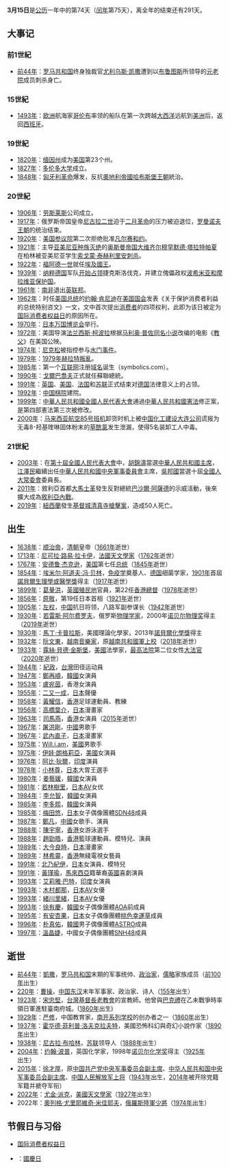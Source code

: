 {{noteTA
|G1=PP
|G2=美國總統
|G3=USState
|G4=IT
|1=zh-cn:英联邦; zh-tw:大英國協; zh-hk:英聯邦; zh-sg:共和联邦;
|2=zh-hant:凱撒; zh-hans:恺撒;
|3=zh-hant:波普;zh-hans:波普尔
}}
{{DayInMonth|3}}
'''3月15日'''是[[公历|公历]]一年中的第74天（[[闰年|闰年]]第75天），离全年的结束还有291天。

== 大事记 ==
=== 前1世紀 ===
* [[前44年|前44年]]：[[罗马共和国|罗马共和国]]终身独裁官[[尤利乌斯·凯撒|尤利乌斯·凯撒]]遭到以[[马尔库斯·尤利乌斯·布鲁图斯|布鲁图斯]]所领导的[[元老院|元老院]]成员刺杀身亡。

=== 15世紀 ===
* [[1493年|1493年]]：[[欧洲|欧洲]]航海家[[克里斯托弗·哥伦布|哥伦布]]率领的船队在第一次跨越[[大西洋|大西洋]]远航到[[美洲|美洲]]后，返回[[西班牙|西班牙]]。

=== 19世紀 ===
* [[1820年|1820年]]：[[缅因州|缅因州]]成为[[美国|美国]]第23个州。
* [[1827年|1827年]]：[[多伦多大学|多伦多大学]]成立。
* [[1848年|1848年]]：[[1848年匈牙利革命|匈牙利革命]]爆发，反抗[[奧地利帝國|奧地利帝國]][[哈布斯堡王朝|哈布斯堡王朝]]統治。

=== 20世紀 ===
* [[1906年|1906年]]：[[劳斯莱斯|劳斯莱斯]]公司成立。
* [[1917年|1917年]]：俄罗斯帝国皇帝[[尼古拉二世|尼古拉二世]]迫于[[俄國二月革命|二月革命]]的压力被迫退位，[[罗曼诺夫王朝|罗曼诺夫王朝]]的统治结束。
* [[1920年|1920年]]：[[美国参议院|美国参议院]]第二次拒绝批准[[凡尔赛和约|凡尔赛和约]]。
* [[1921年|1921年]]：主导[[亚美尼亚种族灭绝|亚美尼亚种族灭绝]]的[[奥斯曼帝国大维齐尔|奥斯曼帝国大维齐尔]][[穆罕默德·塔拉特帕夏|穆罕默德·塔拉特帕夏]]在柏林被亚美尼亚学生[[索戈蒙·泰赫利里安|索戈蒙·泰赫利里安]][[塔拉特帕夏遇刺案|刺杀]]。
* [[1922年|1922年]]：[[福阿德一世|福阿德一世]]就任[[埃及現代君主列表|埃及國王]]。
* [[1939年|1939年]]：[[纳粹德国|纳粹德国]]军队[[苏台德区问题|开始占领]]捷克斯洛伐克，并建立傀儡政权[[波希米亚和摩拉维亚保护国|波希米亚和摩拉维亚保护国]]。
* [[1961年|1961年]]：[[南非|南非]]退出[[英联邦|英联邦]]。
* [[1962年|1962年]]：时任[[美国总统|美国总统]]的[[约翰·肯尼迪|约翰·肯尼迪]]在[[美国国会|美国国会]]发表《关于保护消费者利益的总统特别咨文》一文，文中首次提出[[消费者|消费者]]的四项权利，此即为该日被定为[[国际消费者权益日|国际消费者权益日]]的原因所在。
* [[1970年|1970年]]：[[日本万国博览会|日本万国博览会]]举行。
* [[1972年|1972年]]：美国导演[[法兰西斯·柯波拉|法兰西斯·柯波拉]]根据[[马利奥·普佐|马利奥·普佐]][[教父_(小说)|同名小说]]改编的电影《[[教父_(电影)|教父]]》在美国公映。
* [[1974年|1974年]]：[[尼克松|尼克松]]被指控参与[[水门事件|水门事件]]。
* [[1979年|1979年]]：[[1979年赫拉特叛亂|1979年赫拉特叛亂]]。
* [[1985年|1985年]]：第一个[[互联网|互联网]]注册[[域名|域名]]诞生（symbolics.com）。
* [[1990年|1990年]]：[[戈爾巴喬夫|戈爾巴喬夫]]正式就任蘇聯總統。
* [[1991年|1991年]]：[[英国|英国]]、[[美国|美国]]、[[法国|法国]]和[[苏联|苏联]]正式结束对[[德国|德国]]法律意义上的占领。
* [[1992年|1992年]]：[[中国棋院|中国棋院]]建院。
* [[1999年|1999年]]：[[中華人民共和國全國人民代表大會|中華人民共和國全國人民代表大會]]通過[[中華人民共和國憲法|中華人民共和國憲法]]修正案，是第四部憲法第三次被修改。
* [[2000年|2000年]]：[[马来西亚航空|马来西亚航空85号班机]]卸货时机上被[[中国化工建设大连公司|中国化工建设大连公司]]谎报为无毒8-羟基喹啉固体粉末的[[草酰氯|草酰氯]]发生泄漏，使得5名装卸工人中毒。

=== 21世紀 ===
* [[2003年|2003年]]：在[[第十屆全國人民代表大會|第十屆全國人民代表大會]]中，[[胡錦濤|胡錦濤]]當選[[中華人民共和國主席|中華人民共和國主席]]，[[江澤民|江澤民]]繼續出任[[中華人民共和國中央軍事委員會|中華人民共和國中央軍事委員會]]主席，[[吳邦國|吳邦國]]當選十屆[[全國人大常委會|全國人大常委會]]委員長。
* [[2011年|2011年]]：敘利亞首都[[大馬士革|大馬士革]]發生反對總統[[巴沙爾·阿薩德|巴沙爾·阿薩德]]的示威活動，後來擴大成為[[敘利亞內戰|敘利亞內戰]]。
* [[2019年|2019年]]：[[紐西蘭|紐西蘭]]發生[[基督城清真寺槍擊案|基督城清真寺槍擊案]]，造成50人死亡。

== 出生 ==
* [[1638年|1638年]]：[[顺治帝|顺治帝]]，[[清朝|清朝]]皇帝（[[1661年|1661年]]逝世）
* [[1713年|1713年]]：[[尼可拉·路易·拉卡伊|尼可拉·路易·拉卡伊]]，[[法國|法國]][[天文學家|天文學家]]（[[1762年|1762年]]逝世）
* [[1767年|1767年]]：[[安德鲁·杰克逊|安德鲁·杰克逊]]，[[美国|美国]]第七任[[美国总统|总统]]（[[1845年|1845年]]逝世）
* [[1854年|1854年]]：[[埃米尔·阿道夫·冯·贝林|埃米尔·阿道夫·冯·贝林]]，[[免疫学|免疫学]]奠基人、[[德国|德国]]细菌学家，[[1901年|1901年]]首屆[[諾貝爾生理學或醫學獎|諾貝爾生理學或醫學獎]]得主（[[1917年|1917年]]逝世）
* [[1899年|1899年]]：[[葛量洪|葛量洪]]，[[英國|英國]][[殖民地|殖民地]]官員，第22任[[香港總督|香港總督]]（[[1978年|1978年]]逝世）
* [[1856年|1856年]]：[[原敬|原敬]]，第19任日本首相（[[1921年|1921年]]逝世）
* [[1905年|1905年]]：[[左权|左权]]，[[中华民国大陆时期|中国]]抗日将领，八路军副参谋长（[[1942年|1942年]]逝世）
* [[1930年|1930年]]：[[若雷斯·阿尔费罗夫|若雷斯·阿尔费罗夫]]，俄罗斯[[物理学家|物理学家]]，2000年[[诺贝尔物理奖|诺贝尔物理奖]]得主（[[2019年|2019年]]逝世）
* [[1930年|1930年]]：[[馬丁·卡普拉斯|馬丁·卡普拉斯]]，美國理論化學家，2013年[[諾貝爾化學獎|諾貝爾化學獎]]得主
* [[1932年|1932年]]：[[阮文東_(1932年)|阮文東]]，[[越南|越南]][[音樂家|音樂家]]，原[[越南共和國軍|越南共和國軍]][[上校|上校]]（[[2018年|2018年]]逝世）
* [[1933年|1933年]]：[[露絲·貝德·金斯堡|露絲·貝德·金斯堡]]，[[美國|美國]]法學家，[[美國最高法院|最高法院]]第二位女性[[美國最高法院大法官|大法官]]（[[2020年|2020年]]逝世）
* [[1944年|1944年]]：[[紀政|紀政]]，[[台灣|台灣]]田径运动員
* [[1947年|1947年]]：[[鄭再順|鄭再順]]，[[韓國|韓國]]女演員
* [[1953年|1953年]]：[[盧宛茵|盧宛茵]]，香港女演員
* [[1955年|1955年]]：[[二又一成|二又一成]]，[[日本|日本]]聲優
* [[1958年|1958年]]：[[黃耀信|黃耀信]]，[[香港|香港]]足球運動員、教練
* [[1956年|1956年]]：[[高橋葉介|高橋葉介]]，[[日本|日本]]漫畫家
* [[1963年|1963年]]：[[司馬燕|司馬燕]]，[[香港|香港]]女演員（[[2015年|2015年]]逝世）
* [[1967年|1967年]]：[[屠洪剛|屠洪剛]]，[[中國|中國]]男歌手
* [[1967年|1967年]]：[[武內直子|武內直子]]，[[日本|日本]]漫畫家
* [[1975年|1975年]]：[[威廉_(歌手)|Will.i.am]]，[[美國|美國]]男歌手
* [[1975年|1975年]]：[[伊娃·朗格莉亞|伊娃·朗格莉亞]]，[[美國|美國]]女演員
* [[1976年|1976年]]：[[阿比·狄爾|阿比·狄爾]]，[[印度|印度]]演員
* [[1978年|1978年]]：[[小林尊|小林尊]]，[[日本|日本]]大胃王選手
* [[1980年|1980年]]：[[姜藝媛|姜藝媛]]，[[韓國|韓國]]女演員
* [[1981年|1981年]]：[[若林樹里|若林樹里]]，[[日本|日本]]AV女优
* [[1984年|1984年]]：[[李允智|李允智]]，[[韓國|韓國]]女演員
* [[1985年|1985年]]：[[李多熙|李多熙]]，[[韓國|韓國]]女演員
* [[1985年|1985年]]：[[梅田悠|梅田悠]]，[[日本|日本]]女子偶像團體[[SDN48|SDN48]]成員
* [[1987年|1987年]]：[[郑凡_(歌手)|鄭凡]]，[[中國|中國]]女歌手、演員
* [[1988年|1988年]]：[[陳宇寧|陳宇寧]]，[[香港|香港]]女游泳選手
* [[1988年|1988年]]：[[趙勁皓|趙勁皓]]，[[香港|香港]]籃球運動員、模特兒、演員
* [[1989年|1989年]]：[[大今良時|大今良時]]，[[日本|日本]]漫畫家
* [[1989年|1989年]]：[[林希靈|林希靈]]，[[香港|香港]]無綫電視女藝員
* [[1991年|1991年]]：[[北乃紀伊|北乃紀伊]]，[[日本|日本]]女演員、模特兒
* [[1991年|1991年]]：[[黃瑾瑜|黃瑾瑜]]，[[馬來西亞|馬來西亞]]籍華裔[[英國|英國]]喜劇演員
* [[1993年|1993年]]：[[艾莉雅·巴特|艾莉雅·巴特]]，[[印度|印度]]女演員
* [[1993年|1993年]]：[[木村都那|木村都那]]，[[日本|日本]]AV女優
* [[1993年|1993年]]：[[緒川里緒|緒川里緒]]，[[日本|日本]]AV女優
* [[1993年|1993年]]：[[徐有慶|徐有慶]]，[[韓國|韓國]]女子偶像團體[[AOA|AOA]]前成員
* [[1995年|1995年]]：[[有安杏果|有安杏果]]，[[日本|日本]]女子偶像團體[[桃色幸運草|桃色幸運草]]成員
* [[1996年|1996年]]：[[朴真佑|朴真佑]]，[[韓國|韓國]]男子偶像團體[[Astro_(韩国音乐团体)|ASTRO]]成員
* [[1997年|1997年]]：[[溫晶婕|溫晶婕]]，中國女子偶像團體[[SNH48|SNH48]]成員

== 逝世 ==
* [[前44年|前44年]]：[[凱撒|凱撒]]，[[罗马共和国|罗马共和国]]末期的军事统帅、[[政治家|政治家]]，[[儒略|儒略]]家族成员（[[前100年|前100年]]出生）
* [[220年|220年]]：[[曹操|曹操]]，[[中国|中国]][[东汉|东汉]]末年军事家、政治家、诗人（[[155年|155年]]出生）
* [[1923年|1923年]]：[[宋忠堅|宋忠堅]]，[[台灣基督長老教會|台灣基督長老教會]]的宣教師。他曾與[[巴克禮|巴克禮]]在乙未戰爭時率領日軍進駐臺南府城。([[1860年|1860年]]出生)
* [[1929年|1929年]]：[[严修|严修]]，中国教育家，[[南开系列学校|南开系列学校]]的创办者之一（[[1860年|1860年]]出生）
* [[1937年|1937年]]：[[霍华德·菲利普·洛夫克拉夫特|霍华德·菲利普·洛夫克拉夫特]]，美國恐怖科幻與奇幻小說作家（[[1890年|1890年]]出生）
* [[1938年|1938年]]：[[尼古拉·布哈林|尼古拉·布哈林]]，[[苏联|苏联]]领导人（[[1888年|1888年]]出生）
* [[2004年|2004年]]：[[约翰·波普_(化学家)|约翰·波普]]，英国化学家，1998年[[诺贝尔化学奖|诺贝尔化学奖]]得主（[[1925年|1925年]]出生）
* [[2015年|2015年]]：[[徐才厚|徐才厚]]，原[[中国共产党中央军事委员会副主席|中国共产党中央军事委员会副主席]]、[[中华人民共和国中央军事委员会副主席|中华人民共和国中央军事委员会副主席]]、[[中国人民解放军上将|中国人民解放军上将]]（[[1943年|1943年]]出生，[[2014年|2014年]]被开除党籍军籍并褫夺军衔）
* [[2022年|2022年]]：[[尤金·派克|尤金·派克]]，[[美國|美國]][[天文學家|天文學家]]（[[1927年|1927年]]出生）
* 2022年：[[奧列格·尤里耶維奇·米佳耶夫|奧列格·尤里耶維奇·米佳耶夫]]，[[俄羅斯|俄羅斯]][[俄羅斯陸軍|陸軍]][[少將|少將]]（[[1974年|1974年]]出生）

== 节假日与习俗 ==
* [[国际消费者权益日|国际消费者权益日]]
* {{HUN}}：[[1848年匈牙利革命|國慶日]]

{{commons|Category:15 March}}
{{月份}}